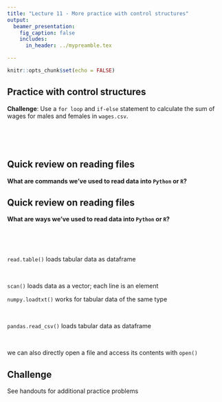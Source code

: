 ```yaml
---
title: "Lecture 11 - More practice with control structures"
output: 
  beamer_presentation:
    fig_caption: false
    includes:
      in_header: ../mypreamble.tex

---
```


```r
knitr::opts_chunk$set(echo = FALSE)
```

## Practice with control structures

**Challenge**: Use  a `for loop` and `if-else` statement to calculate the sum of wages for males and females in `wages.csv`.

&nbsp;

&nbsp;

## Quick review on reading files

**What are commands we've used to read data into `Python` or `R`?**

## Quick review on reading files

**What are ways we've used to read data into `Python` or `R`?**

\begincols
  \begincol{.48\textwidth}
  
  &nbsp;
  
  &nbsp;
  
  `read.table()` loads tabular data as dataframe
  
  &nbsp;
  
  `scan()` loads data as a vector; each line is an element
  
  \endcol
  \begincol{.48\textwidth}
  
  `numpy.loadtxt()` works for tabular data of the same type
  
  &nbsp;
  
  `pandas.read_csv()` loads tabular data as dataframe
  
  &nbsp;
  
  we can also directly open a file and access its contents with `open()`
  
  \endcol
\endcols

## **Challenge**

See handouts for additional practice problems